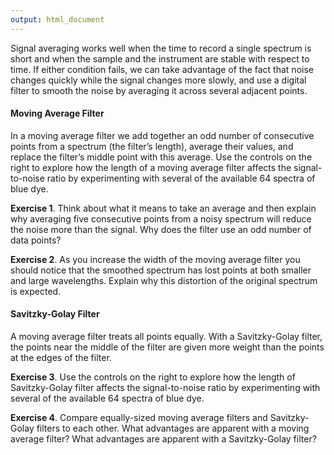 ```yaml
---
output: html_document
---
```


<!-- The following script makes it possible to use the mhchem -->
<!-- latex package in a .Rmd file and to knit it into an .html file -->
<!-- the font size is scaled to 90% to match text -->

```{=html}
<script type="text/x-mathjax-config">
MathJax.Hub.Config({
  TeX: {
    extensions: ["[Contrib]/mhchem/mhchem.js"]
}
});
MathJax.Hub.Config({ 
        "HTML-CSS": { scale: 90 }, 
        SVG: { linebreaks: { automatic:true } }, 
 });
</script>
```

<!-- text for activity 4 -->

Signal averaging works well when the time to record a single spectrum is short and when the sample and the instrument are stable with respect to time. If either condition fails, we can take advantage of the fact that noise changes quickly while the signal changes more slowly, and use a digital filter to smooth the noise by averaging it across several adjacent points.

#### Moving Average Filter

In a moving average filter we add together an odd number of consecutive points from a spectrum (the filter's length), average their values, and replace the filter's middle point with this average. Use the controls on the right to explore how the length of a moving average filter affects the signal-to-noise ratio by experimenting with several of the available 64 spectra of blue dye.

**Exercise 1**. Think about what it means to take an average and then explain why averaging five consecutive points from a noisy spectrum will reduce the noise more than the signal. Why does the filter use an odd number of data points?

**Exercise 2**. As you increase the width of the moving average filter you should notice that the smoothed spectrum has lost points at both smaller and large wavelengths. Explain why this distortion of the original spectrum is expected.

#### Savitzky-Golay Filter

A moving average filter treats all points equally. With a Savitzky-Golay filter, the points near the middle of the filter are given more weight than the points at the edges of the filter. 

**Exercise 3**. Use the controls on the right to explore how the length of Savitzky-Golay filter affects the signal-to-noise ratio by experimenting with several of the available 64 spectra of blue dye.

**Exercise 4**. Compare equally-sized moving average filters and Savitzky-Golay filters to each other. What advantages are apparent with a moving average filter? What advantages are apparent with a Savitzky-Golay filter?
